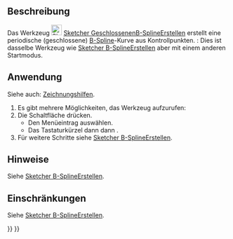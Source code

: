 <languages/>

{{Docnav/de
|[[Sketcher_CreateBSpline/de|B-SplineDurchKontrollpunkteErstellen]]
|[[Sketcher_CreateBSplineByInterpolation/de|B-SplineDurchInterpolationErstellen]]
|[[Sketcher_Workbench|Sketcher]]
|IconL=Sketcher_CreateBSpline.svg
|IconR=Sketcher_CreateBSplineByInterpolation.svg
|IconC=Workbench_Sketcher.svg
}}

{{GuiCommand/de
|Name=Sketcher CreatePeriodicBSpline
|Name/de=Sketcher GeschlossenenB-SplineErstellen
|MenuLocation= Skizze → Skizzengeometrien → Geschlossenen B-Spline erstellen
|Workbenches=[[Sketcher_Workbench/de|Sketcher]]
|Shortcut={{KEY|G}} {{KEY|B}} {{KEY|P}}
|Version=0.17
|SeeAlso=[[Sketcher_CreateBSpline/de|Sketcher B-SplineErstellen]]
}}

<span id="Description"></span>
==Beschreibung==

Das Werkzeug [[Image:Sketcher_CreatePeriodicBSpline.svg|24px]] [[Sketcher_CreatePeriodicBSpline/de|Sketcher GeschlossenenB-SplineErstellen]] erstellt eine periodische (geschlossene) [[B-Splines|B-Spline]]-Kurve aus Kontrollpunkten. {{Version/de|1.0}}: Dies ist dasselbe Werkzeug wie [[Sketcher_CreateBSpline/de|Sketcher B-SplineErstellen]] aber mit einem anderen Startmodus.

<span id="Usage"></span>
==Anwendung==

Siehe auch: [[Sketcher_Workbench/de#Zeichnungshilfen|Zeichnungshilfen]].

# Es gibt mehrere Möglichkeiten, das Werkzeug aufzurufen:
# Die Schaltfläche {{Button|[[Image:Sketcher_CreatePeriodicBSpline.svg|16px]] [[Sketcher_CreatePeriodicBSpline/de|Geschlossener B-Spline durch Kontrollpunkte]]}} drücken.
#* Den Menüeintrag {{MenuCommand|Skizze → Skizzengeometrien → [[Image:Sketcher_CreatePeriodicBSpline.svg|16px]] Geschlossenen B-Spline erstellen}} auswählen.
#* Das Tastaturkürzel {{KEY|G}} dann {{KEY|B}} dann {{KEY|P}}.
# Für weitere Schritte siehe [[Sketcher_CreateBSpline/de#Anwendung|Sketcher B-SplineErstellen]].

<span id="Notes"></span>
==Hinweise==

Siehe [[Sketcher_CreateBSpline/de#Hinweise|Sketcher B-SplineErstellen]].

<span id="Limitations"></span>
==Einschränkungen==

Siehe [[Sketcher_CreateBSpline/de#Hinweise|Sketcher B-SplineErstellen]].


<div class="mw-translate-fuzzy">
{{Docnav/de
|[[Sketcher_CreateBSpline/de|B-SplineDurchKontrollpunkteErstellen]]
|[[Sketcher_CreateBSplineByInterpolation/de|B-SplineDurchInterpolationErstellen]]
|[[Sketcher_Workbench|Sketcher]]
|IconL=Sketcher_CreateBSpline.svg
|IconR=Sketcher_CreateBSplineByInterpolation.svg
|IconC=Workbench_Sketcher.svg
}}
</div>

{{Sketcher_Tools_navi{{#translation:}}}}
{{Userdocnavi{{#translation:}}}}